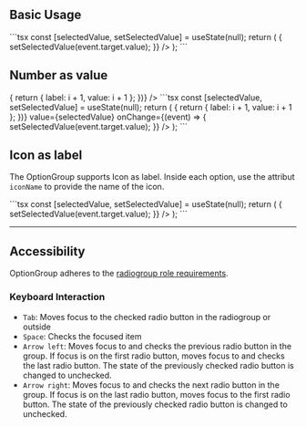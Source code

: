 
## Basic Usage

<Preview>
  <Demo 
    options={[
      { value: 'daily', label: 'Daily' },
      { value: 'weekly', label: 'Weekly' },
      { value: 'yearly', label: 'Yearly' },
    ]}
  />
</Preview>
```tsx
const [selectedValue, setSelectedValue] = useState<string | null>(null);
return (
  <OptionGroup
    name="optionGroupField"
    options={[
      { value: "daily", label: "Daily" },
      { value: "weekly", label: "Weekly" },
      { value: "yearly", label: "Yearly" },
    ]}
    value={selectedValue}
    onChange={(event) => {
      setSelectedValue(event.target.value);
    }}
  />
);
```

## Number as value

<Preview>
  <Demo 
    options={Array.from({ length: 10 }, (_, i) => {
      return { label: i + 1, value: i + 1 };
    })}
  />
</Preview>
```tsx
const [selectedValue, setSelectedValue] = useState<string | null>(null);
return (
  <OptionGroup
    name="nps"
    options={Array.from({ length: 10 }, (_, i) => {
      return { label: i + 1, value: i + 1 };
    })}
    value={selectedValue}
    onChange={(event) => {
      setSelectedValue(event.target.value);
    }}
  />
);
```

## Icon as label

The OptionGroup supports Icon as label. Inside each option, use the attribut `iconName` to provide the name of the icon.

<Preview>
  <Demo
    options={[
      {
        iconName: "airplane",
        label: "airplane",
        value: "airplane",
      },
      {
        iconName: "car",
        label: "car",
        value: "car",
      },
      {
        iconName: "bike",
        label: "bike",
        value: "bike",
      },
    ]}
  />
</Preview>
```tsx
const [selectedValue, setSelectedValue] = useState<string | null>(null);
return (
  <OptionGroup
    name="transport"
    options={[
      {
        iconName: "airplane",
        label: "airplane",
        value: "airplane",
      },
      {
        iconName: "car",
        label: "car",
        value: "car",
      },
      {
        iconName: "bike",
        label: "bike",
        value: "bike",
      },
    ]}
    value={selectedValue}
    onChange={(event) => {
      setSelectedValue(event.target.value);
    }}
  />
);
```

---

## Accessibility

OptionGroup adheres to the [radiogroup role requirements](https://www.w3.org/TR/wai-aria-1.2/#radiogroup).

### Keyboard Interaction

- `Tab`: Moves focus to the checked radio button in the radiogroup or outside
- `Space`: Checks the focused item
- `Arrow left`: Moves focus to and checks the previous radio button in the group. If focus is on the first radio button, moves focus to and checks the last radio button. The state of the previously checked radio button is changed to unchecked.
- `Arrow right`: Moves focus to and checks the next radio button in the group. If focus is on the last radio button, moves focus to the first radio button. The state of the previously checked radio button is changed to unchecked.
